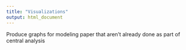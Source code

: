 ```yaml
---
title: "Visualizations"
output: html_document
---
```


Produce graphs for modeling paper that aren't already done as part of central analysis




